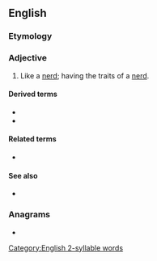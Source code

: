 ==English==

===Etymology===
{{suffix|en|nerd|ish}}

===Adjective===
{{en-adj}}

# Like a [[nerd]]; having the traits of a [[nerd]].

====Derived terms====
* {{l|en|nerdishly}}
* {{l|en|nerdishness}}

====Related terms====
* {{l|en|nerdy}}

====See also====
* {{l|en|geekish}}

===Anagrams===
* {{anagrams|en|a=dehinrs|Dishner|Hinders|hinders|shrined}}

[[Category:English 2-syllable words]]